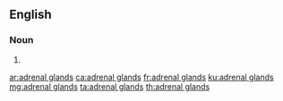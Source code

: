 ==English==

===Noun===
{{head|en|noun plural form}}

# {{plural of|adrenal gland|lang=en}}

[[ar:adrenal glands]]
[[ca:adrenal glands]]
[[fr:adrenal glands]]
[[ku:adrenal glands]]
[[mg:adrenal glands]]
[[ta:adrenal glands]]
[[th:adrenal glands]]